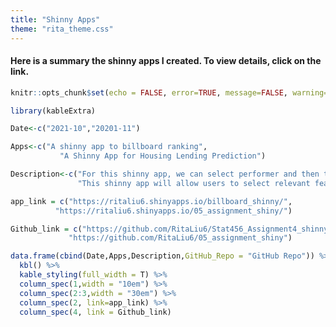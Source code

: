 ```yaml
---
title: "Shinny Apps"
theme: "rita_theme.css"
---
```


#### Here is a summary the shinny apps I created. To view details, click on the link. 

```r
knitr::opts_chunk$set(echo = FALSE, error=TRUE, message=FALSE, warning=FALSE)
```

```r
library(kableExtra)
```

```r
Date<-c("2021-10","20201-11")
```

```r
Apps<-c("A shinny app to billboard ranking",
           "A Shinny App for Housing Lending Prediction")
```

```r
Description<-c("For this shinny app, we can select performer and then their individual songs to see how that song ranked in billboard in 2021.",
               "This shinny app will allow users to select relevant features of a loaner and show the Ceteris Perabus Profile plot of a lasso model that predicts the condition of the loan.")
```

```r
app_link = c("https://ritaliu6.shinyapps.io/billboard_shinny/",
          "https://ritaliu6.shinyapps.io/05_assignment_shiny/")
```

```r
Github_link = c("https://github.com/RitaLiu6/Stat456_Assignment4_shinny",
             "https://github.com/RitaLiu6/05_assignment_shiny")
```

```r
data.frame(cbind(Date,Apps,Description,GitHub_Repo = "GitHub Repo")) %>% 
  kbl() %>% 
  kable_styling(full_width = T) %>% 
  column_spec(1,width = "10em") %>% 
  column_spec(2:3,width = "30em") %>% 
  column_spec(2, link=app_link) %>% 
  column_spec(4, link = Github_link)
```